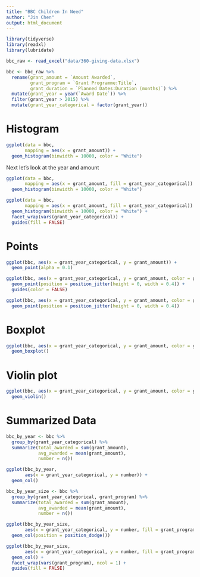 ---
title: "BBC Children In Need"
author: "Jin Chen"
output: html_document
---

```{r Load-libraries-data, message=FALSE, warning=FALSE}
library(tidyverse)
library(readxl)
library(lubridate)

bbc_raw <- read_excel("data/360-giving-data.xlsx")

bbc <- bbc_raw %>% 
  rename(grant_amount = `Amount Awarded`,
         grant_program = `Grant Programme:Title`,
         grant_duration = `Planned Dates:Duration (months)`) %>%
  mutate(grant_year = year(`Award Date`)) %>% 
  filter(grant_year > 2015) %>% 
  mutate(grant_year_categorical = factor(grant_year))
```

# Histogram

```{r histogram-award}
ggplot(data = bbc,
       mapping = aes(x = grant_amount)) +
  geom_histogram(binwidth = 10000, color = "White")
```

Next let's look at the year and amount
```{r Histogram-year}
ggplot(data = bbc,
       mapping = aes(x = grant_amount, fill = grant_year_categorical)) +
  geom_histogram(binwidth = 10000, color = "White")
```

```{r}
ggplot(data = bbc,
       mapping = aes(x = grant_amount, fill = grant_year_categorical)) +
  geom_histogram(binwidth = 10000, color = "White") +
  facet_wrap(vars(grant_year_categorical)) +
  guides(fill = FALSE)
```

# Points
```{r semi-transparency-strip-plot}
ggplot(bbc, aes(x = grant_year_categorical, y = grant_amount)) +
  geom_point(alpha = 0.1)
```

```{r}
ggplot(bbc, aes(x = grant_year_categorical, y = grant_amount, color = grant_year_categorical)) +
  geom_point(position = position_jitter(height = 0, width = 0.4)) +
  guides(color = FALSE)
```
```{r}
ggplot(bbc, aes(x = grant_year_categorical, y = grant_amount, color = grant_program)) +
  geom_point(position = position_jitter(height = 0, width = 0.4))
```

# Boxplot
```{r}
ggplot(bbc, aes(x = grant_year_categorical, y = grant_amount, color = grant_program)) +
  geom_boxplot()
```

# Violin plot
```{r}
ggplot(bbc, aes(x = grant_year_categorical, y = grant_amount, color = grant_program)) +
  geom_violin()
```

# Summarized Data
```{r clean-year-bbc-something}
bbc_by_year <- bbc %>% 
  group_by(grant_year_categorical) %>% 
  summarize(total_awarded = sum(grant_amount),
            avg_awarded = mean(grant_amount),
            number = n())
```


```{r}
ggplot(bbc_by_year, 
       aes(x = grant_year_categorical, y = number)) +
  geom_col()
```

```{r}
bbc_by_year_size <- bbc %>% 
  group_by(grant_year_categorical, grant_program) %>% 
  summarize(total_awarded = sum(grant_amount),
            avg_awarded = mean(grant_amount),
            number = n())
```

```{r}
ggplot(bbc_by_year_size, 
       aes(x = grant_year_categorical, y = number, fill = grant_program)) +
  geom_col(position = position_dodge())
```
```{r}
ggplot(bbc_by_year_size, 
       aes(x = grant_year_categorical, y = number, fill = grant_program)) +
  geom_col() +
  facet_wrap(vars(grant_program), ncol = 1) +
  guides(fill = FALSE)
```

